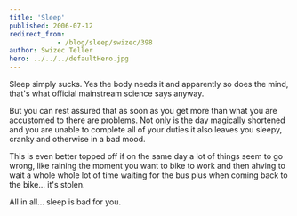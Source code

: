 ```yaml
---
title: 'Sleep'
published: 2006-07-12
redirect_from: 
            - /blog/sleep/swizec/398
author: Swizec Teller
hero: ../../../defaultHero.jpg
---
```

Sleep simply sucks. Yes the body needs it and apparently so does the mind, that's what official mainstream science says anyway.  
  
But you can rest assured that as soon as you get more than what you are accustomed to there are problems. Not only is the day magically shortened and you are unable to complete all of your duties it also leaves you sleepy, cranky and otherwise in a bad mood.  
  
This is even better topped off if on the same day a lot of things seem to go wrong, like raining the moment you want to bike to work and then ahving to wait a whole whole lot of time waiting for the bus plus when coming back to the bike... it's stolen.  
  
All in all... sleep is bad for you.